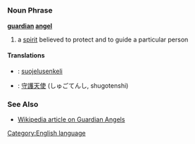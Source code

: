 =={{en}}==
[[Category:English language]]
===Noun Phrase===
'''[[guardian]] [[angel]]'''

#a [[spirit]] believed to protect and to guide a particular person
====Translations====
*{{fi}}: [[suojelusenkeli]]
*{{ja}}: [[守護天使]] (しゅごてんし, shugotenshi)
===See Also===
*[[w:guardian angel|Wikipedia article on Guardian Angels]]